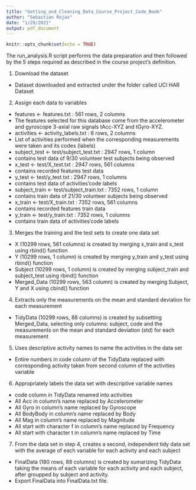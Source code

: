 ---
title: "Getting_and_Cleaning_Data_Course_Project_Code_Book"
author: "Sebastian Rojas"
date: "1/29/2021"
output: pdf_document
---

```{r setup, include=FALSE}
knitr::opts_chunk$set(echo = TRUE)
```


The run_analysis.R script performs the data preparation and then followed by the 5 steps required as described in the course project’s definition.

1. Download the dataset  
  - Dataset downloaded and extracted under the folder called UCI HAR Dataset  

2. Assign each data to variables  
  - features <- features.txt : 561 rows, 2 columns  
  - The features selected for this database come from the accelerometer and gyroscope 3-axial raw signals tAcc-XYZ and tGyro-XYZ.  
  - activities <- activity_labels.txt : 6 rows, 2 columns  
  - List of activities performed when the corresponding measurements were taken and its codes (labels)  
  -  subject_test <- test/subject_test.txt : 2947 rows, 1 column  
  - contains test data of 9/30 volunteer test subjects being observed  
  - x_test <- test/X_test.txt : 2947 rows, 561 columns  
  - contains recorded features test data  
  - y_test <- test/y_test.txt : 2947 rows, 1 columns  
  - contains test data of activities’code labels  
  - subject_train <- test/subject_train.txt : 7352 rows, 1 column  
  - contains train data of 21/30 volunteer subjects being observed  
  - x_train <- test/X_train.txt : 7352 rows, 561 columns  
  - contains recorded features train data  
  - y_train <- test/y_train.txt : 7352 rows, 1 columns  
  - contains train data of activities’code labels

3. Merges the training and the test sets to create one data set  
  - X (10299 rows, 561 columns) is created by merging x_train and x_test using rbind() function  
  - Y (10299 rows, 1 column) is created by merging y_train and y_test using rbind() function  
  - Subject (10299 rows, 1 column) is created by merging subject_train and subject_test using rbind() function  
  - Merged_Data (10299 rows, 563 column) is created by merging Subject, Y and X using cbind() function

4. Extracts only the measurements on the mean and standard deviation for each measurement  
  - TidyData (10299 rows, 88 columns) is created by subsetting Merged_Data, selecting only columns: subject, code and the measurements on the mean and standard deviation (std) for each measurement

5. Uses descriptive activity names to name the activities in the data set  
  - Entire numbers in code column of the TidyData replaced with corresponding activity taken from second column of the activities variable

6. Appropriately labels the data set with descriptive variable names  
  - code column in TidyData renamed into activities  
  - All Acc in column’s name replaced by Accelerometer  
  - All Gyro in column’s name replaced by Gyroscope  
  - All BodyBody in column’s name replaced by Body  
  - All Mag in column’s name replaced by Magnitude  
  - All start with character f in column’s name replaced by Frequency  
  - All start with character t in column’s name replaced by Time

7. From the data set in step 4, creates a second, independent tidy data set with the average of each variable for each activity and each subject  
  - FinalData (180 rows, 88 columns) is created by sumarizing TidyData taking the means of each variable for each activity and each subject, after groupped by subject and activity.  
  - Export FinalData into FinalData.txt file.




